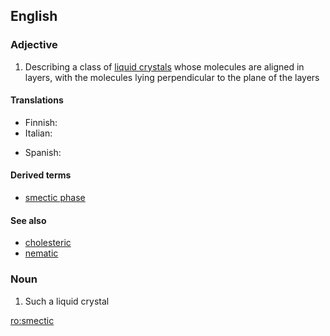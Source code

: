 ==English==

===Adjective===
{{en-adj|-}}

# {{label|en|chemistry|physics}} Describing a class of [[liquid crystal]]s whose molecules are aligned in layers, with the molecules lying perpendicular to the plane of the layers

====Translations====
{{trans-top|if a class of liquid crystals whose molecules are aligned in layers}}
* Finnish: {{t|fi|smektinen}}
* Italian: {{t|it|smectico}}
{{trans-mid}}
* Spanish: {{t|es|esmético|m}}
{{trans-bottom}}

====Derived terms====
* [[smectic phase]]

====See also====
* [[cholesteric]]
* [[nematic]]

===Noun===
{{en-noun}}

# Such a liquid crystal

[[ro:smectic]]